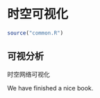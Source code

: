 # 时空可视化 {#visualization}

```r
source("common.R")
```

## 可视分析

时空网络可视化

We have finished a nice book.

